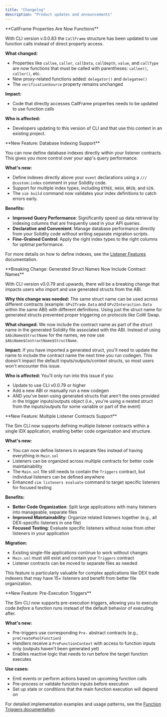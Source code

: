 ```yaml
---
title: "Changelog"
description: "Product updates and announcements"
---
```


<Update label="July 25, 2025" description="CallFrame Structure Update">
  **CallFrame Properties Are Now Functions**

  With CLI version v.0.0.83 the `CallFrame` structure has been updated to use function calls instead of direct property access.

  **What changed:**
  - Properties like `callee`, `caller`, `callData`, `callDepth`, `value`, and `callType` are now functions that must be called with parentheses: `callee()`, `caller()`, etc.
  - New proxy-related functions added: `delegator()` and `delegatee()`
  - The `verificationSource` property remains unchanged

  **Impact:**
  - Code that directly accesses CallFrame properties needs to be updated to use function calls

  **Who is affected:**
  - Developers updating to this version of CLI and that use this context in an existing project.
</Update>

<Update label="July 23, 2025" description="CLI v0.0.82">
  **New Feature: Database Indexing Support**

  You can now define database indexes directly within your listener contracts. This gives you more control over your app's query performance.

  **What's new:**
  
  - Define indexes directly above your `event` declarations using a `/// @custom:index` comment in your Solidity code.
  - Support for multiple index types, including `BTREE`, `HASH`, `BRIN`, and `GIN`.
  - The `sim build` command now validates your index definitions to catch errors early.

  **Benefits:**

  - **Improved Query Performance**: Significantly speed up data retrieval by indexing columns that are frequently used in your API queries.
  - **Declarative and Convenient**: Manage database performance directly from your Solidity code without writing separate migration scripts.
  - **Fine-Grained Control**: Apply the right index types to the right columns for optimal performance.

  For more details on how to define indexes, see the [Listener Features](/idx/listener/features#db-indexes) documentation.
</Update>

<Update label="July 16, 2025" description="CLI v0.0.79">
  **Breaking Change: Generated Struct Names Now Include Contract Names**

  With CLI version v0.0.79 and upwards, there will be a breaking change that impacts users who import and use generated structs from the ABI.

  **Why this change was needed:**
  The same struct name can be used across different contracts (example: `GPv2Trade.Data` and `GPv2Interaction.Data` within the same ABI) with different definitions. Using just the struct name for generated structs prevented proper triggering on protocols like CoW Swap.

  **What changed:**
  We now include the contract name as part of the struct name in the generated Solidity file associated with the ABI. Instead of using `$AbiName$StructName` for the names, we now use `$AbiName$ContractName$StructName`.

  **Impact:**
  If you have imported a generated struct, you'll need to update the name to include the contract name the next time you run codegen. This doesn't impact the default inputs/outputs/context structs, so most users won't encounter this issue.

  **Who is affected:**
  You'll only run into this issue if you:
  - Update to use CLI v0.0.79 or higher
  - Add a new ABI or manually run a new codegen
  - AND you've been using generated structs that aren't the ones provided in the trigger inputs/outputs object (i.e., you're using a nested struct from the inputs/outputs for some variable or part of the event)
</Update>

<Update label="July 15, 2025" description="CLI v0.0.78">
  **New Feature: Multiple Listener Contracts Support**

  The Sim CLI now supports defining multiple listener contracts within a single IDX application, enabling better code organization and structure.

  **What's new:**
  - You can now define listeners in separate files instead of having everything in `Main.sol`
  - Listeners can be organized across multiple contracts for better code maintainability
  - The `Main.sol` file still needs to contain the `Triggers` contract, but individual listeners can be defined anywhere
  - Enhanced `sim listeners evaluate` command to target specific listeners for focused testing

  **Benefits:**
  - **Better Code Organization**: Split large applications with many listeners into manageable, separate files
  - **Improved Maintainability**: Organize related listeners together (e.g., all DEX-specific listeners in one file)
  - **Focused Testing**: Evaluate specific listeners without noise from other listeners in your application

  **Migration:**
  - Existing single-file applications continue to work without changes
  - `Main.sol` must still exist and contain your `Triggers` contract
  - Listener contracts can be moved to separate files as needed

  This feature is particularly valuable for complex applications like DEX trade indexers that may have 15+ listeners and benefit from better file organization.
</Update>

<Update label="July 4, 2025" description="CLI v0.0.73">
  **New Feature: Pre-Execution Triggers**

  The Sim CLI now supports pre-execution triggers, allowing you to execute code _before_ a function runs instead of the default behavior of executing after.

  **What's new:**
  - Pre-triggers use corresponding `Pre-` abstract contracts (e.g., `preCreatePoolFunction`)
  - Handlers receive a `PreFunctionContext` with access to function inputs only (outputs haven't been generated yet)
  - Enables reactive logic that needs to run before the target function executes

  **Use cases:**
  - Emit events or perform actions based on upcoming function calls
  - Pre-process or validate function inputs before execution
  - Set up state or conditions that the main function execution will depend on

  For detailed implementation examples and usage patterns, see the [Function Triggers documentation](/idx/listener#function-triggers).
</Update>
